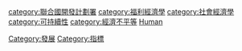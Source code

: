 {{Catmore}}

[[Category:發展|Category:發展]]
[[Category:指標|Category:指標]]
[[category:聯合國開發計劃署|category:聯合國開發計劃署]]
[[category:福利經濟學|category:福利經濟學]]
[[category:社會經濟學|category:社會經濟學]]
[[category:可持續性|category:可持續性]]
[[category:經濟不平等|category:經濟不平等]]
[[category:國際生活質量排名|Human]]
